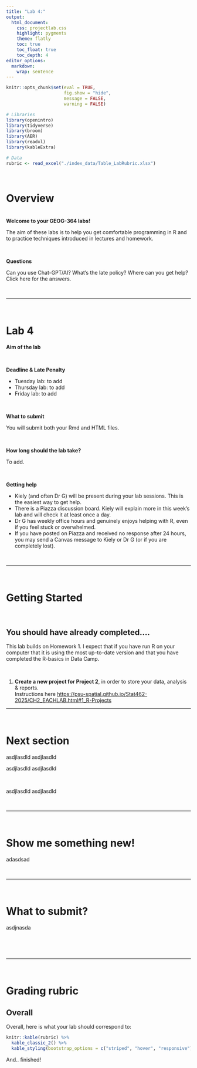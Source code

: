 ```yaml
---
title: "Lab 4:"
output:
  html_document:
    css: projectlab.css
    highlight: pygments
    theme: flatly
    toc: true
    toc_float: true
    toc_depth: 4
editor_options: 
  markdown: 
    wrap: sentence
---
```



```r
knitr::opts_chunk$set(eval = TRUE, 
                      fig.show = "hide", 
                      message = FALSE, 
                      warning = FALSE)

# Libraries
library(openintro)
library(tidyverse)
library(broom)
library(AER)
library(readxl)
library(kableExtra)

# Data
rubric <- read_excel("./index_data/Table_LabRubric.xlsx")
```

\

# Overview

\
**Welcome to your GEOG-364 labs!**

The aim of these labs is to help you get comfortable programming in R and to practice techniques introduced in lectures and homework.

\

::: {#boxedtext}
**Questions**

Can you use Chat-GPT/AI?
What’s the late policy?
Where can you get help?\
Click here for the answers.
:::

\

------------------------------------------------------------------------

\

# Lab 4

**Aim of the lab**


\

**Deadline & Late Penalty**

-   Tuesday lab: to add
-   Thursday lab: to add
-   Friday lab: to add

\

**What to submit**

You will submit both your Rmd and HTML files.

\

**How long should the lab take?**

To add.

\

**Getting help**

-   Kiely (and often Dr G) will be present during your lab sessions. This is the easiest way to get help.
-   There is a Piazza discussion board. Kiely will explain more in this week’s lab and will check it at least once a day.
-   Dr G has weekly office hours and genuinely enjoys helping with R, even if you feel stuck or overwhelmed.
-   If you have posted on Piazza and received no response after 24 hours, you may send a Canvas message to Kiely or Dr G (or if you are completely lost).\

\


------------------------------------------------------------------------

\


# Getting Started

\


## You should have already completed....

This lab builds on Homework 1. I expect that if you have run R on your computer that it is using the most up-to-date version and that you have completed the R-basics in Data Camp. 

\


1.  **Create a new project for Project 2**, in order to store your data, analysis & reports. \
 Instructions here <https://psu-spatial.github.io/Stat462-2025/CH2_EACHLAB.html#1_R-Projects>





------------------------------------------------------------------------

<br>

# Next section

asdjlasdld asdjlasdld

asdjlasdld asdjlasdld

\

asdjlasdld asdjlasdld

\

------------------------------------------------------------------------

\

# Show me something new!

adasdsad


\

------------------------------------------------------------------------

\

# What to submit?

asdjnasda

<br>


\

------------------------------------------------------------------------

\

# Grading rubric

## Overall

Overall, here is what your lab should correspond to:

```r
knitr::kable(rubric) %>%   
  kable_classic_2() %>%
  kable_styling(bootstrap_options = c("striped", "hover", "responsive"))

```

And..
finished!

